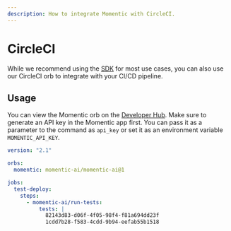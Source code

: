 ```yaml
---
description: How to integrate Momentic with CircleCI.
---
```


# CircleCI

While we recommend using the [SDK](/docs/sdk) for most use cases, you can also use our CircleCI orb to integrate with your CI/CD pipeline.

## Usage

You can view the Momentic orb on the [Developer Hub](https://circleci.com/developer/orbs/orb/momentic-ai/momentic-ai).
Make sure to generate an API key in the Momentic app first. You can pass it as a parameter to the command as `api_key` or set it as an environment variable `MOMENTIC_API_KEY`.

```yaml
version: "2.1"

orbs:
  momentic: momentic-ai/momentic-ai@1

jobs:
  test-deploy:
    steps:
      - momentic-ai/run-tests:
          tests: |
            82143d83-d06f-4f05-98f4-f81a694dd23f
            1cdd7b28-f583-4cdd-9b94-eefab55b1518
```
